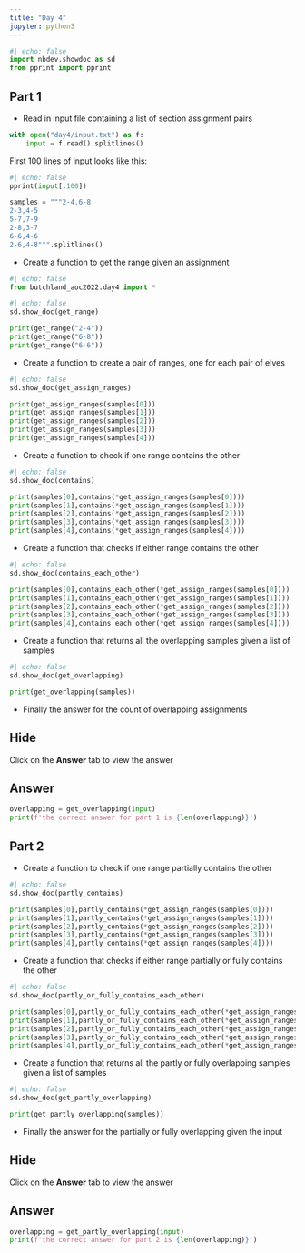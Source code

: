 ```yaml
---
title: "Day 4"
jupyter: python3
---
```


```python
#| echo: false
import nbdev.showdoc as sd
from pprint import pprint
```

## Part 1

* Read in input file containing a list of section assignment pairs
```python
with open("day4/input.txt") as f:
    input = f.read().splitlines()
```
First 100 lines of input looks like
this:

```python
#| echo: false
pprint(input[:100])
```

```python
samples = """2-4,6-8
2-3,4-5
5-7,7-9
2-8,3-7
6-6,4-6
2-6,4-8""".splitlines()
```
* Create a function to get the range given an assignment

```python
#| echo: false
from butchland_aoc2022.day4 import *

```



```python
#| echo: false
sd.show_doc(get_range)
```

```python
print(get_range("2-4"))
print(get_range("6-8"))
print(get_range("6-6"))
```
* Create a function to create a pair of ranges, one for each pair of elves

```python
#| echo: false
sd.show_doc(get_assign_ranges)
```

```python
print(get_assign_ranges(samples[0]))
print(get_assign_ranges(samples[1]))
print(get_assign_ranges(samples[2]))
print(get_assign_ranges(samples[3]))
print(get_assign_ranges(samples[4]))

```
* Create a function to check if one range contains the other

```python
#| echo: false
sd.show_doc(contains)
```

```python
print(samples[0],contains(*get_assign_ranges(samples[0])))
print(samples[1],contains(*get_assign_ranges(samples[1])))
print(samples[2],contains(*get_assign_ranges(samples[2])))
print(samples[3],contains(*get_assign_ranges(samples[3])))
print(samples[4],contains(*get_assign_ranges(samples[4])))
```

* Create a function that checks if either range contains the other

```python
#| echo: false
sd.show_doc(contains_each_other)
```

```python
print(samples[0],contains_each_other(*get_assign_ranges(samples[0])))
print(samples[1],contains_each_other(*get_assign_ranges(samples[1])))
print(samples[2],contains_each_other(*get_assign_ranges(samples[2])))
print(samples[3],contains_each_other(*get_assign_ranges(samples[3])))
print(samples[4],contains_each_other(*get_assign_ranges(samples[4])))
```

* Create a function that returns all the overlapping samples given a list of samples

```python
#| echo: false
sd.show_doc(get_overlapping)
```

```python
print(get_overlapping(samples))
```

* Finally the answer for the count of overlapping assignments

::: {.panel-tabset}

## Hide

Click on the **Answer** tab to view the answer

## Answer

```python
overlapping = get_overlapping(input)
print(f'the correct answer for part 1 is {len(overlapping)}')
```
:::

## Part 2
* Create a function to check if one range partially contains the other

```python
#| echo: false
sd.show_doc(partly_contains)
```

```python
print(samples[0],partly_contains(*get_assign_ranges(samples[0])))
print(samples[1],partly_contains(*get_assign_ranges(samples[1])))
print(samples[2],partly_contains(*get_assign_ranges(samples[2])))
print(samples[3],partly_contains(*get_assign_ranges(samples[3])))
print(samples[4],partly_contains(*get_assign_ranges(samples[4])))
```

* Create a function that checks if either range partially or fully contains the other

```python
#| echo: false
sd.show_doc(partly_or_fully_contains_each_other)
```

```python
print(samples[0],partly_or_fully_contains_each_other(*get_assign_ranges(samples[0])))
print(samples[1],partly_or_fully_contains_each_other(*get_assign_ranges(samples[1])))
print(samples[2],partly_or_fully_contains_each_other(*get_assign_ranges(samples[2])))
print(samples[3],partly_or_fully_contains_each_other(*get_assign_ranges(samples[3])))
print(samples[4],partly_or_fully_contains_each_other(*get_assign_ranges(samples[4])))
```

* Create a function that returns all the partly or fully overlapping samples given a list of samples

```python
#| echo: false
sd.show_doc(get_partly_overlapping)
```

```python
print(get_partly_overlapping(samples))
```

* Finally the answer for the partially or fully overlapping given the input

::: {.panel-tabset}

## Hide 
Click on the **Answer** tab to view the answer

## Answer

```python
overlapping = get_partly_overlapping(input)
print(f'the correct answer for part 2 is {len(overlapping)}')
```
:::